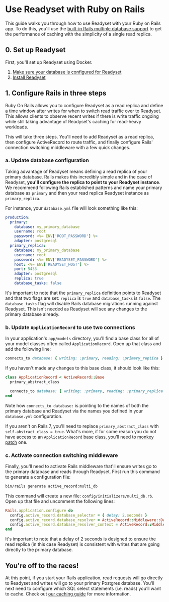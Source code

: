
# Use Readyset with Ruby on Rails

This guide walks you through how to use Readyset with your Ruby on Rails app. 
To do this, you'll use the [built-in Rails multiple database support](https://guides.rubyonrails.org/active_record_multiple_databases.html#activating-automatic-role-switching) to get the performance of 
caching with the simplicity of a single read replica. 

## 0. Set up Readyset
First, you'll set up Readyset using Docker.
  1. [Make sure your database is configured for Readyset](/reference/configure-your-database)
  2. [Install Readyset](/get-started/install-rs)

## 1. Configure Rails in three steps

Ruby On Rails allows you to configure Readyset as a read replica and define a time window after writes 
for when to switch read traffic over to Readyset. This allows clients to observe recent writes if there is write 
traffic ongoing while still taking advantage of Readyset's caching for read-heavy workloads.

This will take three steps. You'll need to add Readyset as a read replica, then configure ActiveRecord to 
route traffic, and finally configure Rails' connection switching middleware with a few quick changes.

### a. Update database configuration

Taking advantage of Readyset means defining a read replica of your primary database. 
Rails makes this incredibly simple and in the case of Readyset, <b>you'll configure the replica to point 
to your Readyset instance</b>. We recommend following Rails established patterns and name your primary 
database as `primary` and then your read replica Readyset instance as `primary_replica`. 

For instance, your `database.yml` file will look something like this: 

```yml
production:
  primary:
    database: my_primary_database
    username: root
    password: <%= ENV['ROOT_PASSWORD'] %>
    adapter: postgresql
  primary_replica:
    database: my_primary_database
    username: root
    password: <%= ENV['READYSET_PASSWORD'] %>
    host: <%= ENV['READYSET_HOST'] %>
    port: 5433
    adapter: postgresql
    replica: true 
    database_tasks: false
```

It's important to note that the `primary_replica` definition points to Readyset and that two 
flags are set: `replica` is `true` and `database_tasks` is `false`. The `database_tasks` flag 
will disable Rails database migrations running against Readyset. This isn't needed as 
Readyset will see any changes to the primary database already. 

### b. Update `ApplicationRecord` to use two connections

In your application's `app/models` directory, you'll find a base class for all of your model classes 
often called `ApplicationRecord`. Open up that class and add the following line: 

```ruby copy 
connects_to database: { writing: :primary, reading: :primary_replica }
```

If you haven't made any changes to this base class, it should look like this:

```ruby
class ApplicationRecord < ActiveRecord::Base
  primary_abstract_class 

  connects_to database: { writing: :primary, reading: :primary_replica }
end
```

Note how `connects_to database:` is pointing to the names of both the primary database and Readyset
via the names you defined in your `database.yml` configuration. 

If you aren't on Rails 7, you'll need to replace `primary_abstract_class` with `self.abstract_class = true`. 
What's more, if for some reason you do not have access to an `ApplicationRecord` base class, you'll need to
[monkey patch](https://dev.to/ayushn21/applying-monkey-patches-in-rails-1bj1) one. 

### c. Activate connection switching middleware

Finally, you'll need to activate Rails middleware that'll ensure writes go to the primary database and 
reads through Readyset. First run this command to generate a configuration file: 

```sh copy 
bin/rails generate active_record:multi_db
```

This command will create a new file: `config/initializers/multi_db.rb`. Open up that file and uncomment 
the following lines:

```ruby
Rails.application.configure do
  config.active_record.database_selector = { delay: 2.seconds }
  config.active_record.database_resolver = ActiveRecord::Middleware::DatabaseSelector::Resolver
  config.active_record.database_resolver_context = ActiveRecord::Middleware::DatabaseSelector::Resolver::Session
end
```

It's important to note that a delay of 2 seconds is designed to ensure the read replica (in this case Readyset) 
is consistent with writes that are going directly to the primary database. 

## You're off to the races! 

At this point, if you start your Rails application, read requests will go directly to Readyset and 
writes will go to your primary Postgres database. You'll next need to configure which SQL select statements (i.e. reads) you’ll 
want to cache. Check out [our caching guide](/get-started/cache#0-creating-a-cache) for more information. 
